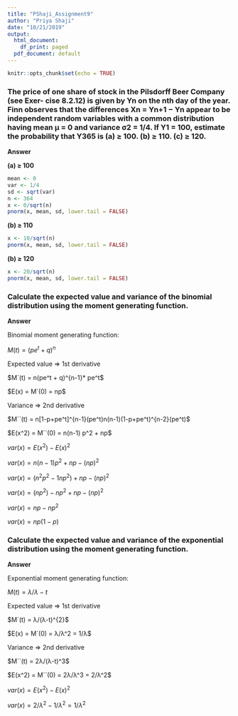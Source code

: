 ```yaml
---
title: "PShaji_Assignment9"
author: "Priya Shaji"
date: "10/21/2019"
output:
  html_document:
    df_print: paged
  pdf_document: default
---
```


```r
knitr::opts_chunk$set(echo = TRUE)
```

### The price of one share of stock in the Pilsdorff Beer Company (see Exer- cise 8.2.12) is given by Yn on the nth day of the year. Finn observes that the differences Xn = Yn+1 − Yn appear to be independent random variables with a common distribution having mean μ = 0 and variance σ2 = 1/4. If Y1 = 100, estimate the probability that Y365 is (a) ≥ 100. (b) ≥ 110. (c) ≥ 120.

<strong>Answer</strong>

<strong>(a) ≥ 100 </strong>

```r
mean <- 0  
var <- 1/4
sd <- sqrt(var)
n <- 364  
x <- 0/sqrt(n)
pnorm(x, mean, sd, lower.tail = FALSE)
```


<strong>(b) ≥ 110 </strong>

```r
x <- 10/sqrt(n)
pnorm(x, mean, sd, lower.tail = FALSE)
```

<strong>(b) ≥ 120 </strong>

```r
x <- 20/sqrt(n)
pnorm(x, mean, sd, lower.tail = FALSE)

```


### Calculate the expected value and variance of the binomial distribution using the moment generating function.

<strong>Answer</strong>

Binomial moment generating function:

$M(t) =  (pe^t + q)^n$

Expected value => 1st derivative

$M`(t) = n(pe^t + q)^{n-1}* pe^t$

$E(x) = M`(0) = np$

Variance => 2nd derivative

$M``(t) = n[1-p+pe^t]^{n-1}(pe^t)n(n-1)(1-p+pe^t)^{n-2}(pe^t)$

$E(x^2) = M``(0) = n(n-1) p^2 + np$

$var(x) = E(x^2) - E(x)^2$

$var(x) = n(n-1)p^2+np-(np)^{2}$

$var(x) = (n^2p^2 - 1 np^2) +np - (np)^{2}$

$var(x) = (np^2) - np^2 +np - (np)^{2}$

$var(x) = np - np^2$

$var(x) = np(1-p)$

### Calculate the expected value and variance of the exponential distribution using the moment generating function.

<strong> Answer </strong>

Exponential moment generating function:

$M(t) = λ/λ-t$

Expected value => 1st derivative

$M`(t) = λ/(λ-t)^{2}$

$E(x) = M`(0) = λ/λ^2 = 1/λ$

Variance => 2nd derivative

$M``(t) = 2λ/(λ-t)^3$

$E(x^2) = M``(0) = 2λ/λ^3 = 2/λ^2$

$var(x) = E(x^2) - E(x)^2$

$var(x) = 2/λ^2 - 1/λ^2 = 1/λ^2$























